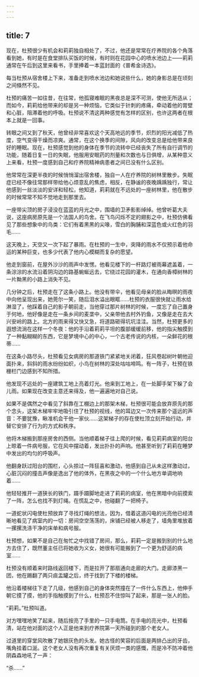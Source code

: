 ```yaml
---
---
---
```

title: 7
---




现在，杜预很少有机会和莉莉独自相处了，不过，他还是常常在疗养院的各个角落看到她，有时是在食堂排队买饭的时候，有时则在花园中心的喷水池边上——莉莉通常在午后到这里来看书，手里捧着一本蓝封面的《普希金诗选》。

每当杜预从宿舍楼上下来，准备走到喷水池边和她说些什么，她的身影总是在顷刻之间倏然不见。

杜预的痛苦一如往昔，在往常，他孤寝难眠的黑夜总是深不可测，使他无所适从；而如今，莉莉给他带来的却是另一种烦恼，它类似于针刺的疼痛，牵动着他的胃壁和心脏，阻滞着他的呼吸。杜预说不清这两种感觉有怎样的区别，也许这两者在根本上就是一回事。

转眼之间又到了秋天，他曾经非常喜欢这个天高地远的季节，炽烈的阳光减低了热度，空气变得干燥而凉爽。通常，在这个换季的间隙，风向的改变总是给他带来良好的睡眠。现在，杜预感觉到他的身体在季节的流转中已经丧失了所有自行调节的功能，随着日复一日的失眠，他服用安眠药的剂量和次数也与日俱增，从某种意义上来看，杜预一度感到自己和疗养院精神病患者之间已没有什么区别。

他常常在深更半夜的时候悄悄溜出宿舍楼，独自一人在疗养院的树林里散步。失眠症已经不像往常那样带给他心烦意乱的焦虑，相反，在静谧的夜晚踽踽独行，常让他感到一丝淡淡的安详和轻松，他知道，莉莉就在不远处的一座树林里，他在散步的时候常常不知不觉地走到那里去。

一座带尖顶的房子浸没在蓝蓝的月光之中，围墙的卫矛影影绰绰。他曾听葛大夫说，这座病房原先是一个法国人的鸟舍。在飞鸟闪烁不定的翅影之中，杜预仿佛看见了那些想象中的鸟类：它们有着黑黑的尖喙，雪白的胸脯和深蓝色或火红色的羽毛……

这天晚上，天空又一次下起了暴雨。在杜预的一生中，突降的雨水不仅预示着他命运的某种巨变，也多少代表了他内心模糊而复杂的愿望。

他走到窗前，在屋外沙沙的雨声中发愣。他看见楼下的一杆路灯被雨幕遮盖着，一条淙淙的水流沿着阴沟边的路基蜿蜒远去，它绕过花园的灌木，在通向香樟树林的一片黝黑的小路上消失不见。

几分钟之后，杜预走在了这条小路上。他没有带伞，他看见母亲的脸从晦暝的雨夜中向他呈现出来，她莞尔一笑，随后泪水溢出眼眶……杜预的衣服很快就让雨水给淋湿了，他踩着自己的影子朝前走，当他穿过那片树林的时候，一度忘了自己置身于何地，他好像是走在一条乡间的麦垄中，父亲带他去村外钓鱼，又像是走在去大兴安岭的路上。北方的雨来得又快又急，将道路砸得坑坑洼洼。当然，杜预更多的遐想流淌在这样一个冬夜：他的手沿着莉莉平坦的腹部缓缓前移，他的指尖触摸到了一种黏糊糊的东西，它是梦境中心的中心，一个古老传说的内核，一朵鲜花的根蒂……

在这条小路尽头，杜预看见女病房的那道铁门紧紧地关闭着，狂风卷起树叶朝他迎面扑来，斜斜的雨水纷纷如织，小鸟在树林的深处咕咕啼鸣。有一阵子，杜预在铁栅栏门边感到不知所措。

他发现不远处的一座建筑工地上亮着灯光。他来到工地上，在一处脚手架下躲了会儿雨。如果现在改变主意还来得及，他一遍遍地对自己说。

如果不是偶然之中看见了斜靠在工棚边上的那架木梯，杜预很可能会放弃原先的那个念头，这架木梯牢牢地吸引住了杜预的视线，他的耳边又一次传来那个遥远的声音：不要犹豫，瞅准机会干他一家伙……这架梯子的存在使杜顶立刻开始行动，并替它安排了行为的方式和秩序。

他将木梯搬到那座房舍的西侧。当他顺着梯子往上爬的时候，看见莉莉病室的阳台上晾着一件病号服，它在风中摆动着，发出扑扑的声响。他甚至听到了莉莉在睡梦中发出的均匀的呼吸声。

他翻身跃过阳台的围栏，心头掠过一阵狂喜和激动，他感到自己从未这样激动过，心脏沉闷的撞击声像是逸出了他的体外，在黑夜之中的一个什么地方单调地响着……

他轻轻推开一道狭长的铁门，蹑手蹑脚地走进了莉莉的病室，他在黑暗中向前摸索了一阵，怎么也找不到灯绳。在慌乱之中，他碰翻了一把椅子。

一道蛇状闪电使杜预放弃了寻找灯绳的想法，因为，借着这道闪电的光亮他已经清晰地看见了病室内的一切：房间空空荡荡的，床铺已经被人移走了，墙角里堆放着一摞摞洗涤干净的床单和病号服。

杜预想，如果不是自己在匆忙之中找错了房间，那么，莉莉一定是搬到别的什么地方去住了，既然董主任已将她收为义女，她很有可能搬到了一个更为舒适的病室……

杜预没有顺着来时路线返回楼下，而是拉开了那扇通向走廊的大门。走廊漆黑一团，他在踢翻了两只痰盂罐之后，终于找到了下楼的楼梯。

他沿着楼梯往下走了几级，他感到自己的身体突然撞在了一件什么东西上，他伸手朝它摸了摸，他的手指触摸到了什么，杜预忍不住惊叫了起来，那是一张人的脸。

“莉莉。”杜预叫道。

对方嘿嘿地笑了起来，随后按亮了手里的一只手电筒。在手电的亮光中，杜预看清，站在他对面的这个人正是他来到疗养院第一天所碰到的那个老女人。

过道里的穿堂风吹散了她银灰色的头发。她古怪的笑容的后面是两排凸出的牙齿，嘴角挂着口涎。这个老女人没有再次重复有关厌烦一类的感慨，而是冷不防冲着他阴森森地吼了一声：

“杀……”